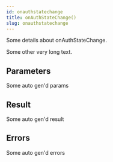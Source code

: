 ```yaml
---
id: onauthstatechange
title: onAuthStateChange()
slug: onauthstatechange
---
```



Some details about onAuthStateChange.

Some other very long text.



## Parameters

Some auto gen'd params

## Result

Some auto gen'd result

## Errors

Some auto gen'd errors